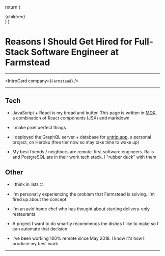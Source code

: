 
  return (
    <Layout location={location}>
      <SEO title="Hire Me" />
      <div className="container padding">{children}</div>
    </Layout>
  )
}

# Reasons I Should Get Hired for Full-Stack Software Engineer at Farmstead

---

<IntroCard company={`Farmstead`} />

---

## Tech

- JavaScript + React is my bread and butter. This page is written in <a href="https://mdxjs.com/" target="_blank" rel="noopener">MDX</a>, a combination of React components (JSX) and markdown

- I make pixel perfect things

- I deployed the GraphQL server + database for [untrip.app](https://untrip.app), a personal project, on Heroku (free tier now so may take time to wake up)

- My best friends / neighbors are remote-first software engineers. Rails and PostgreSQL are in their work tech stack. I "rubber duck" with them

## Other

- I think in lists 🤓

- I'm personally experiencing the problem that Farmstead is solving. I'm fired up about the concept

- I'm an avid home chef who has thought about starting delivery-only restaurants

- A project I want to do smartly recommends the dishes I like to make so I can automate that decision

- I've been working 100% remote since May 2018. I know it's how I produce my best work.

---
